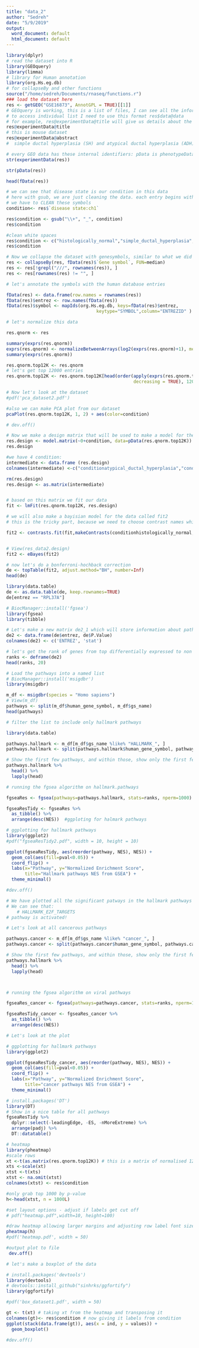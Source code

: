 ```yaml
---
title: "data_2"
author: "Sedreh"
date: "5/9/2019"
output:
  word_document: default
  html_document: default
---
```


```r
library(dplyr)
# read the dataset into R
library(GEOquery)
library(limma)
# library for Human annotation
library(org.Hs.eg.db)
# for collapseBy and other functions
source("/home/sedreh/Documents/rnaseq/functions.r")
### load the dataset here
res <- getGEO("GSE16873", AnnotGPL = TRUE)[[1]]
# GEOquery is working, this is a list of files, I can see all the information
# to access individual list I need to use this format res$data@data
# for example, res@experimentData@title will give us details about the experiment
res@experimentData@title
# this is mouse dataset
res@experimentData@abstract
#  simple ductal hyperplasia (SH) and atypical ductal hyperplasia (ADH) are considerable issues in this paper
```
```r
# every GEO data has these internal identifiers: pData is phenotypeData, fData is featureData
str(experimentData(res))
```


```r
str(pData(res))
```


```r
head(fData(res))
```


```r
# we can see that disease state is our condition in this data
# here with gsub, we are just cleaning the data. each entry begins with the symbols \\+, _
# we have to CLEAN these symbols
condition<- res$`disease state:ch1`

```


```r
res$condition <- gsub("\\+", "_", condition)
res$condition
```



```r
#clean white spaces
res$condition <- c("histologically_normal","simple_ductal_hyperplasia","atypical_ductal_hyperplasia","ductal_carcinoma_in_situ","histologically_normal","atypical_ductal_hyperplasia","ductal_carcinoma_in_situ","histologically_normal","atypical_ductal_hyperplasia","ductal_carcinoma_in_situ","histologically_normal","simple_ductal_hyperplasia","atypical_ductal_hyperplasia","ductal_carcinoma_in_situ","histologically_normal","atypical_ductal_hyperplasia","ductal_carcinoma_in_situ","histologically_normal","atypical_ductal_hyperplasia","ductal_carcinoma_in_situ","histologically_normal","atypical_ductal_hyperplasia","ductal_carcinoma_in_situ","histologically_normal","atypical_ductal_hyperplasia","ductal_carcinoma_in_situ","histologically_normal","simple_ductal_hyperplasia","atypical_ductal_hyperplasia","ductal_carcinoma_in_situ","histologically_normal","simple_ductal_hyperplasia","atypical_ductal_hyperplasia","ductal_carcinoma_in_situ","histologically_normal","atypical_ductal_hyperplasia","ductal_carcinoma_in_situ","histologically_normal","atypical_ductal_hyperplasia","ductal_carcinoma_in_situ")
res$condition
```


```r
# Now we collapse the dataset with genesymbols, similar to what we did in phantasus
res <- collapseBy(res, fData(res)$`Gene symbol`, FUN=median)
res <- res[!grepl("///", rownames(res)), ]
res <- res[rownames(res) != "", ]

```
```r
# let's annotate the symbols with the human database entries

fData(res) <- data.frame(row.names = rownames(res))
fData(res)$entrez <- row.names(fData(res))
fData(res)$symbol <- mapIds(org.Hs.eg.db, keys=fData(res)$entrez,
                                  keytype="SYMBOL",column="ENTREZID" )
```


```r
# let's normalize this data

res.qnorm <- res

summary(exprs(res.qnorm))
exprs(res.qnorm) <- normalizeBetweenArrays(log2(exprs(res.qnorm)+1), method="quantile")
summary(exprs(res.qnorm))

res.qnorm.top12K <- res.qnorm
# let's get top 12000 entries
res.qnorm.top12K <- res.qnorm.top12K[head(order(apply(exprs(res.qnorm.top12K), 1, mean), 
                                                decreasing = TRUE), 12000), ]

```


```r
# Now let's look at the dataset
#pdf('pca_dataset2.pdf')

#also we can make PCA plot from our dataset
pcaPlot(res.qnorm.top12K, 1, 2) + aes(color=condition)

# dev.off()
```
```r
# Now we make a design matrix that will be used to make a model for the given data
res.design <- model.matrix(~0+condition, data=pData(res.qnorm.top12K))
res.design
```


```r
#we have 4 condition:
intermediate <- data.frame (res.design) 
colnames(intermediate) <-c("conditionatypical_ductal_hyperplasia","conditionductal_carcinoma_in_situ", "conditionhistologically_normal", "conditionsimple_ductal_hyperplasia")

rm(res.design)
res.design <- as.matrix(intermediate)


# based on this matrix we fit our data
fit <- lmFit(res.qnorm.top12K, res.design)

# we will also make a bayisian model for the data called fit2
# this is the tricky part, because we need to choose contrast names which specify the sample groups to compare! we need to specify condition of interest and level to compare.

fit2 <- contrasts.fit(fit,makeContrasts(conditionhistologically_normal,conditionatypical_ductal_hyperplasia, conditionhistologically_normal-conditionductal_carcinoma_in_situ, conditionhistologically_normal-conditionsimple_ductal_hyperplasia, levels=res.design))


# View(res_data2.design)
fit2 <- eBayes(fit2)

# now let's do a bonferroni-hochback correction
de <- topTable(fit2, adjust.method="BH", number=Inf)
head(de)

```
```r
library(data.table)
de <- as.data.table(de, keep.rownames=TRUE)
de[entrez == "RPL37A"] 
```
```r
# BiocManager::install('fgsea')
library(fgsea)
library(tibble)

# Let's make a new matrix de2_1 which will store information about pathways
de2 <- data.frame(de$entrez, de$P.Value)
colnames(de2) <- c('ENTREZ', 'stat')

# let's get the rank of genes from top differentially expressed to non significant
ranks <- deframe(de2)
head(ranks, 20)

```


```r
# Load the pathways into a named list
# BiocManager::install('msigdbr')
library(msigdbr)

m_df <- msigdbr(species = "Homo sapiens")
# View(m_df)
pathways <- split(m_df$human_gene_symbol, m_df$gs_name)
head(pathways)

```
```r
# filter the list to include only hallmark pathways

library(data.table)

pathways.hallmark <- m_df[m_df$gs_name %like% "HALLMARK_", ]
pathways.hallmark <- split(pathways.hallmark$human_gene_symbol, pathways.hallmark$gs_name)

# Show the first few pathways, and within those, show only the first few genes. 
pathways.hallmark %>% 
  head() %>% 
  lapply(head)
```


```r
# running the fgsea algorithm on hallmark.pathways

fgseaRes <- fgsea(pathways=pathways.hallmark, stats=ranks, nperm=1000)

fgseaResTidy <- fgseaRes %>%
  as_tibble() %>%
  arrange(desc(NES))  #ggploting for halmark pathways
```

```r
# ggplotting for hallmark pathways
library(ggplot2)
#pdf("fgseaResTidy2.pdf", width = 10, height = 10)

ggplot(fgseaResTidy, aes(reorder(pathway, NES), NES)) +
  geom_col(aes(fill=pval<0.05)) +
  coord_flip() +
  labs(x="Pathway", y="Normalized Enrichment Score",
       title="Hallmark pathways NES from GSEA") + 
  theme_minimal()

#dev.off()
```


```r
# We have plotted all the significant patways in the hallmark pathways as 'blue' 
# We can see that:
    # HALLMARK_E2F_TARGETS
# pathway is activated!

# Let's look at all cancerous pathways

pathways.cancer <- m_df[m_df$gs_name %like% "cancer_", ]
pathways.cancer <- split(pathways.cancer$human_gene_symbol, pathways.cancer$gs_name)

# Show the first few pathways, and within those, show only the first few genes. 
pathways.hallmark %>% 
  head() %>% 
  lapply(head)



# running the fgsea algorithm on viral pathways

fgseaRes_cancer <- fgsea(pathways=pathways.cancer, stats=ranks, nperm=1000)

fgseaResTidy_cancer <- fgseaRes_cancer %>%
  as_tibble() %>%
  arrange(desc(NES))

# Let's look at the plot


```


```r
# ggplotting for hallmark pathways
library(ggplot2)

ggplot(fgseaResTidy_cancer, aes(reorder(pathway, NES), NES)) +
  geom_col(aes(fill=pval<0.05)) +
  coord_flip() +
  labs(x="Pathway", y="Normalized Enrichment Score",
       title="cancer pathways NES from GSEA") + 
  theme_minimal()
```


```r
# install.packages('DT')
library(DT)
# Show in a nice table for all pathways
fgseaResTidy %>% 
  dplyr::select(-leadingEdge, -ES, -nMoreExtreme) %>% 
  arrange(padj) %>% 
  DT::datatable()
```

```r
# heatmap
library(pheatmap)
#scale rows
xt <-t(as.matrix(res.qnorm.top12K)) # this is a matrix of normalised 12k genes
xts <-scale(xt)
xtst <-t(xts)
xtst <- na.omit(xtst)
colnames(xtst) <- res$condition

#only grab top 1000 by p-value
h<-head(xtst, n = 1000L)

#set layout options - adjust if labels get cut off
# pdf("heatmap.pdf",width=10, height=100)

#draw heatmap allowing larger margins and adjusting row label font size
pheatmap(h)
#pdf('heatmap.pdf', width = 50)

#output plot to file
 dev.off()
```


```r
# let's make a boxplot of the data

# install.packages('devtools')
library(devtools)
# devtools::install_github("sinhrks/ggfortify")
library(ggfortify)

#pdf('box_dataset1.pdf', width = 50)

gt <- t(xt) # taking xt from the heatmap and transposing it
colnames(gt)<- res$condition # now giving it labels from condition
ggplot(stack(data.frame(gt)), aes(x = ind, y = values)) +
  geom_boxplot()

#dev.off()
```



